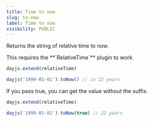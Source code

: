 ```yaml
---
title: Time to now
slug: to-now
label: Time to now
visibility: PUBLIC
---
```


Returns the string of relative time to now.

<Callout type="info">
This requires the **`RelativeTime`** plugin to work.
</Callout>

```js
dayjs.extend(relativeTime)

dayjs('1999-01-01').toNow() // in 22 years
```

If you pass true, you can get the value without the suffix.

```js
dayjs.extend(relativeTime)

dayjs('1999-01-01').toNow(true) // 22 years
```